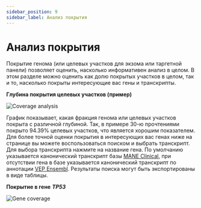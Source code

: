 ```yaml
---
sidebar_position: 9
sidebar_label: Анализ покрытия
---
```


# Анализ покрытия

Покрытие генома (или целевых участков для экзома или таргетной панели) позволяет оценить, насколько информативен 
анализ в целом. В этом разделе можно оценить как долю покрытых участков в целом, так и то, насколько покрыты 
интересующие вас гены и транскрипты.

**Глубина покрытия целевых участков (пример)**

![Coverage analysis](/img/rus/36-coverage-analysis.png)

График показывает, какая фракция генома или целевых участков покрыта с различной глубиной. 
Так, в примере 30-ю прочтениями покрыто 94.39% целевых участков, что является хорошим показателем.
Для более точной оценки покрытия в интересующих вас генах ниже на странице вы можете воспользоваться 
поиском и выбрать транскрипт. Для выбора транскрипта нажмите на название гена. 
По умолчанию указывается канонический транскрипт базы [MANE Clinical](https://www.ncbi.nlm.nih.gov/refseq/MANE/), 
при отсутствии гена в базе указывается канонический транскрипт по 
аннотации [VEP Ensembl](https://www.ensembl.org/info/docs/tools/vep/index.html). 
Результаты поиска могут быть экспортированы в виде таблицы.

**Покрытие в гене** ***TP53***

![Gene coverage](/img/rus/37-gene-coverage.png)
